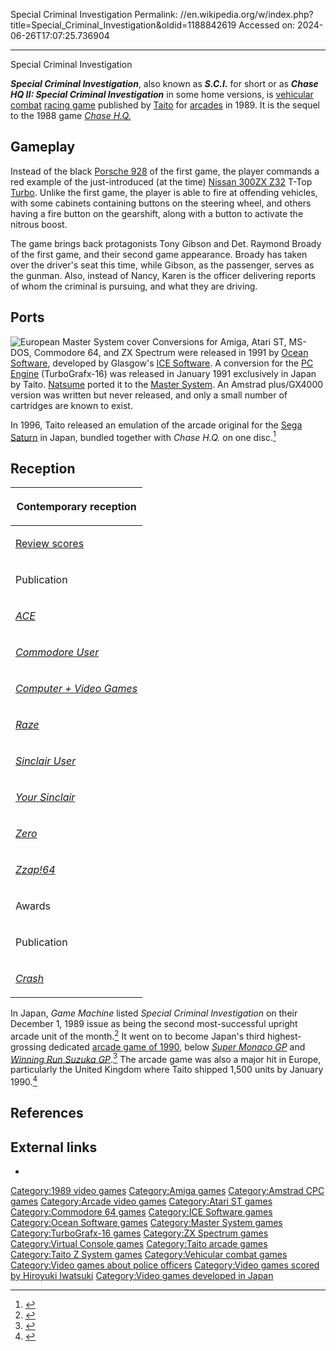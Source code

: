 Special Criminal Investigation
Permalink: //en.wikipedia.org/w/index.php?title=Special_Criminal_Investigation&oldid=1188842619
Accessed on: 2024-06-26T17:07:25.736904



------
Special Criminal Investigation
{{Infobox video game
| title = Special Criminal Investigation
| image = Special criminal investigation arcadeflyer.png
| caption = North American arcade flyer
| developer = [[Taito]]
| publisher = {{vgrelease|WW|Taito|EU|Electrocoin<ref name="RePlay140"/>}}
| designer = 
| platforms = [[Arcade video game|Arcade]], [[Amiga]], [[Amstrad CPC]], [[Atari ST]], [[Commodore 64]], [[Master System]], [[PC Engine]], [[ZX Spectrum]], [[Sega Saturn|Saturn]]
| release = June 1, 1989<ref>{{cite web |title=Special Criminal Investigation (Registration Number PA0000473769) |url=https://cocatalog.loc.gov |website=[[United States Copyright Office]] |access-date=4 September 2021}}</ref>
| modes = [[Single-player video game|Single-player]]
| series = ''Chase''
| genre = [[Racing video game|Racing]]
| arcade system = [[Taito Z System]]
}}

'''''Special Criminal Investigation''''', also known as '''''S.C.I.''''' for short or as '''''Chase HQ II: Special Criminal Investigation''''' in some home versions, is [[Vehicular combat game|vehicular combat]] [[racing game]] published by [[Taito]] for [[arcade video game|arcades]] in 1989. It is the sequel to the 1988 game ''[[Chase H.Q.]]''

==Gameplay==
Instead of the black [[Porsche 928]] of the first game, the player commands a red example of the just-introduced (at the time) [[Nissan 300ZX|Nissan 300ZX Z32]] T-Top [[Turbocharger|Turbo]]. Unlike the first game, the player is able to fire at offending vehicles, with some cabinets containing buttons on the steering wheel, and others having a fire button on the gearshift, along with a button to activate the nitrous boost.

The game brings back protagonists Tony Gibson and Det. Raymond Broady of the first game, and their second game appearance. Broady has taken over the driver's seat this time, while Gibson, as the passenger, serves as the gunman. Also, instead of Nancy, Karen is the officer delivering reports of whom the criminal is pursuing, and what they are driving.

==Ports==
[[File:Special Criminal Investigation Cover.jpg|left|thumb|European Master System cover]]
Conversions for Amiga, Atari ST, MS-DOS, Commodore 64, and ZX Spectrum were released in 1991 by [[Ocean Software]], developed by Glasgow's [[ICE Software]]. A conversion for the [[PC Engine]] (TurboGrafx-16) was released in January 1991 exclusively in Japan by Taito. [[Natsume (company)|Natsume]] ported it to the [[Master System]]. An Amstrad plus/GX4000 version was written but never released, and only a small number of cartridges are known to exist.

In 1996, Taito released an emulation of the arcade original for the [[Sega Saturn]] in Japan, bundled together with ''Chase H.Q.'' on one disc.<ref>{{cite magazine |title=Taito Chase H.Q. Plus S.C.I.: Traffic Cops Take it to the Bad Guys!|magazine=Sega Saturn Magazine|issue=12 |publisher=[[Emap International Limited]]|date=October 1996 |pages=28–29}}</ref>

==Reception==
{| class="wikitable collapsible" style="float:right; font-size:90%; text-align:center; margin:1em; margin-top:0; padding:0; background:none;" cellpadding="0"
! colspan=7 style="font-size: 100%" | Contemporary reception
|-
! colspan=7 | [[Video game journalism|Review scores]]
|-
! rowspan=2 | Publication
! colspan=6 | Scores
|-
! [[Arcade video game|Arcade]]
! [[Amiga]]
! [[Atari ST|ST]]
! [[Commodore 64|C64]]
! [[PC Engine]]
! [[ZX Spectrum|ZX]]
|-
| ''[[ACE (magazine)|ACE]]''
| {{Rating|4|5}}<ref>{{Cite web|url=http://www.solvalou.com/subpage/arcade_reviews/46/322/special_criminal_investigations_review.html|title = Special Criminal Investigations review}}</ref>
|
|
|
|
|
|-
| ''[[Commodore User]]''
| 86%<ref>{{Cite web|url=http://www.solvalou.com/subpage/arcade_reviews/287/322/special_criminal_investigations_review.html|title = Special Criminal Investigations review}}</ref>
| 72%<ref>{{Cite web|url=http://amr.abime.net/review_8934|title = Special Criminal Investigation review from CU Amiga (Feb 1991) - Amiga Magazine Rack}}</ref>
|
|
|
|
|-
| ''[[Computer + Video Games]]''
|
| 84%<ref>{{Cite web|url=http://amr.abime.net/review_27120|title=Special Criminal Investigations review from Computer + Video Games 109 (Dec 1990) - Amiga Magazine Rack}}</ref>
|
| 79%<ref>{{Cite web|url=http://amr.abime.net/review_27121|title=Special Criminal Investigations review from Computer + Video Games 109 (Dec 1990) - Amiga Magazine Rack}}</ref>
| 85%<ref>https://archive.org/stream/computer-video-games-magazine-113/CVG113_Apr_1991#page/n78/mode/1up {{Dead link|date=February 2022}}</ref>
|
|-
| ''[[Raze (magazine)|Raze]]''
|
|
|
|
| 89%<ref>{{Cite web|url=https://archive.org/stream/RAZE_Issue_09_1991-07_Newsfield_Publishing_GB#page/n57/mode/1up|title=RAZE - Issue 09 (1991-07)(Newsfield Publishing)(GB)|date=July 1991}}</ref>
|
|-
| ''[[Sinclair User]]''
| 8/10<ref>{{Cite web|url=http://www.solvalou.com/subpage/arcade_reviews/124/322/special_criminal_investigations_review.html|title = Special Criminal Investigations review}}</ref>
|
|
|
|
|
|-
| ''[[Your Sinclair]]''
| 94%<ref>{{Cite web|url=https://archive.org/details/your-sinclair-51/page/n83/mode/1up|title = Your Sinclair Magazine Issue 51|date = March 1990}}</ref>
|
|
|
|
| 80%<ref>''Your Sinclair'', issue 63</ref>
|-
| ''[[Zero (video game magazine)|Zero]]''
| {{Rating|5|5}}<ref>{{Cite web|url=https://archive.org/stream/zero-magazine-04/Zero_04_Feb_1990#page/n90/mode/1up|title=Zero Magazine Issue 04|date=February 1990}}</ref>
| 81%<ref>{{Cite web|url=http://amr.abime.net/review_40279|title=Chase HQ 2: Special Criminal Investigation review from Zero 15 (Jan 1991) - Amiga Magazine Rack}}</ref>
| 79%<ref>{{Cite web|url=http://amr.abime.net/review_40280|title=Chase HQ 2: Special Criminal Investigation review from Zero 15 (Jan 1991) - Amiga Magazine Rack}}</ref>
|
|
|
|-
| ''[[Zzap!64]]''
| Positive<ref>{{cite magazine |last1=Hogg |first1=Robin |title=Arcades |magazine=[[Zzap!64]] |date=March 1990 |issue=59 |pages=38–40 |url=https://www.solvalou.com/arcade/reviews/98/322}}</ref>
| 91%<ref>{{Cite web|url=http://amr.abime.net/review_5593|title = Chase H.Q. 2: Special Criminal Investigation review from Zzap 68 (Dec 1990) - Amiga Magazine Rack}}</ref>
|
| 93%<ref>{{Cite web|url=http://amr.abime.net/review_5594|title = Chase H.Q. 2: Special Criminal Investigation review from Zzap 68 (Dec 1990) - Amiga Magazine Rack}}</ref>
|
|
|-
! colspan=7 | Awards
|-
! Publication
! colspan=6 | Award
|-
| ''[[Crash (magazine)|Crash]]''
| colspan=6 | Coin-op of the month<ref>{{cite magazine |last1=Caswell |first1=Mark |title=Arcade Action |magazine=[[Crash (magazine)|Crash]] |date=25 January 1990 |issue=73 (February 1990) |url=https://www.solvalou.com/arcade/reviews/83/322}}</ref>
|}
{{Expand section|date=September 2021}}

In Japan, ''Game Machine'' listed ''Special Criminal Investigation'' on their December 1, 1989 issue as being the second most-successful upright arcade unit of the month.<ref>{{cite magazine|title=Game Machine's Best Hit Games 25 - アップライト, コックピット型TVゲーム機 (Upright/Cockpit Videos)|magazine=[[:ja:ゲームマシン|Game Machine]]|issue=369|publisher=[[:ja:アミューズメント通信社|Amusement Press, Inc.]]|date=1 December 1989|page=29|lang=ja}}</ref> It went on to become Japan's third highest-grossing dedicated [[1990 in video games|arcade game of 1990]], below ''[[Super Monaco GP]]'' and ''[[Winning Run|Winning Run Suzuka GP]]''.<ref>{{cite magazine |title="Tetris" Has Still Earned More Than "Final Fight" |magazine=[[:ja:ゲームマシン|Game Machine]] |issue=396 |publisher=[[:ja:アミューズメント通信社|Amusement Press, Inc.]] |date=1 February 1991 |page=22 |lang=ja |url=https://onitama.tv/gamemachine/pdf/19910201p.pdf#page=12}}</ref> The arcade game was also a major hit in Europe, particularly the United Kingdom where Taito shipped 1,500 units by January 1990.<ref name="RePlay140">{{cite magazine |title=International News: London Preview |magazine=RePlay |date=January 1990 |volume=15 |issue=4 |pages=140, 142 |url=https://archive.org/details/re-play-volume-14-issue-no.-4-january-1990-600DPI/RePlay%20-%20Volume%2014%2C%20Issue%20No.%204%20-%20January%201990/page/140}}</ref>

==References==
{{Reflist}}

==External links==
* {{WoS game|id=0000906|name=Chase H.Q. II: Special Criminal Investigation}}

{{Chase H.Q. series}}
{{Authority control}}

[[Category:1989 video games]]
[[Category:Amiga games]]
[[Category:Amstrad CPC games]]
[[Category:Arcade video games]]
[[Category:Atari ST games]]
[[Category:Commodore 64 games]]
[[Category:ICE Software games]]
[[Category:Ocean Software games]]
[[Category:Master System games]]
[[Category:TurboGrafx-16 games]]
[[Category:ZX Spectrum games]]
[[Category:Virtual Console games]]
[[Category:Taito arcade games]]
[[Category:Taito Z System games]]
[[Category:Vehicular combat games]]
[[Category:Video games about police officers]]
[[Category:Video games scored by Hiroyuki Iwatsuki]]
[[Category:Video games developed in Japan]]